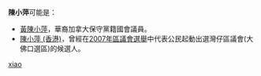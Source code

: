 '''陳小萍'''可能是：

* [[黃陳小萍|黃陳小萍]]，華裔加拿大保守黨籍國會議員。
* [[陳小萍_(香港)|陳小萍 (香港)]]，曾經在[[2007年區議會選舉|2007年區議會選舉]]中代表公民起動出選灣仔區議會(大佛口選區)的候選人。

{{消歧义}}
[[Category:三字陈姓人名消歧义|xiao]]